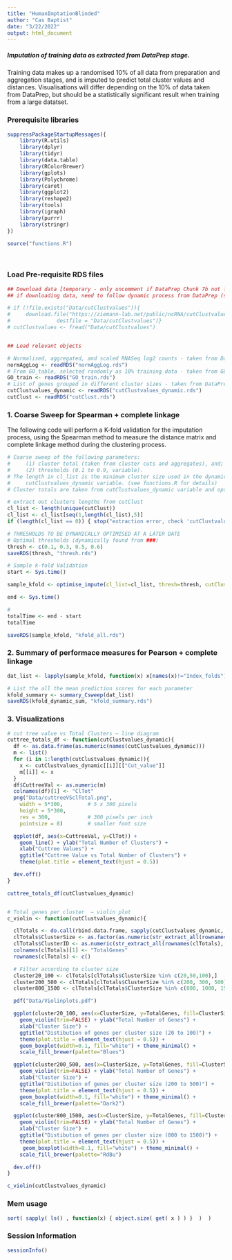 ```yaml
---
title: "HumanImptationBlinded"
author: "Cas Baptist"
date: "3/22/2022"
output: html_document
---
```


##### Imputation of training data as extracted from DataPrep stage. 

Training data makes up a randomised 10% of all data from preparation and aggregation stages, and is imputed to predict total cluster values and distances. Visualisations will differ depending on the 10% of data taken from DataPrep, but should be a statistically significant result when training from a large datatset. 


### Prerequisite libraries

```r

suppressPackageStartupMessages({
    library(R.utils)
    library(dplyr)
    library(tidyr)
    library(data.table)
    library(RColorBrewer)
    library(gplots)
    library(Polychrome)
    library(caret)
    library(ggplot2)
    library(reshape2)
    library(tools)
    library(igraph)
    library(purrr)
    library(stringr)
})

source("functions.R")

```

</br>

### Load Pre-requisite RDS files 

```r

## Download data [temporary - only uncomment if DataPrep Chunk 7b not functioning due to memory issue]
## if downloading data, need to follow dynamic process from DataPrep (set below)

# if (!file.exists("Data/cutClustvalues")){
#     download.file("https://ziemann-lab.net/public/ncRNA/cutClustvalues.rds",
#               destfile = "Data/cutClustvalues")}
# cutClustvalues <- fread("Data/cutClustvalues")


## Load relevant objects

# Normalised, aggregated, and scaled RNASeq log2 counts - taken from DataPrep
normAggLog <- readRDS("normAggLog.rds")
# From GO_table, selected randomly as 10% training data - taken from GOPrep
GO_train <- readRDS("GO_train.rds")
# List of genes grouped in different cluster sizes - taken from DataPrep
cutClustvalues_dynamic <- readRDS("cutClustvalues_dynamic.rds")
cutClust <- readRDS("cutClust.rds")

```

### 1. Coarse Sweep for Spearman + complete linkage 

The following code will perform a K-fold validation for the imputation process, using the Spearman method to measure the distance matrix and complete linkage method during the clustering process. 

```r

# Coarse sweep of the following parameters: 
#     (1) cluster total (taken from cluster cuts and aggregates), and;
#     (2) thresholds (0.1 to 0.9, variable). 
# The length in cl_list is the minimum cluster size used in the dynamic tree cut. These values are saved in the   
#     cutClustvalues_dynamic variable. (see functions.R for details)
# Cluster totals are taken from cutClustvalues_dynamic variable and optimised

# extract out clusters lengths from cutClust
cl_list <- length(unique(cutClust))
cl_list <- cl_list[seq(1,length(cl_list),5)]
if (length(cl_list == 0)) { stop("extraction error, check 'cutClustvalues_dynamic.rds' is loaded") }

# THRESHOLDS TO BE DYNAMICALLY OPTIMISED AT A LATER DATE
# Optimal thresholds (dynamically found from ###)
thresh <- c(0.1, 0.3, 0.5, 0.6)
saveRDS(thresh, "thresh.rds")

# Sample k-fold Validation
start <- Sys.time()

sample_kfold <- optimise_impute(cl_list=cl_list, thresh=thresh, cutClustvalues_dynamic=cutClustvalues_dynamic, normAggLog=normAggLog, GO_train=GO_train)

end <- Sys.time()

#
totalTime <- end - start
totalTime

saveRDS(sample_kfold, "kfold_all.rds")

```

### 2. Summary of performace measures for Pearson + complete linkage

```r

dat_list <- lapply(sample_kfold, function(x) x[names(x)!="Index_folds"])

# List the all the mean prediction scores for each parameter 
kfold_summary <- summary_Csweep(dat_list)
saveRDS(kfold_dynamic_sum, "kfold_summary.rds")

```

### 3. Visualizations

```r

# cut tree value vs Total Clusters – line diagram
cuttree_totals_df <- function(cutClustvalues_dynamic){
  df <- as.data.frame(as.numeric(names(cutClustvalues_dynamic)))
  m <- list()
  for (i in 1:length(cutClustvalues_dynamic)){
    x <- cutClustvalues_dynamic[[i]][["Cut_value"]]
    m[[i]] <- x
  }
  df$CuttreeVal <- as.numeric(m)
  colnames(df)[1] <- "ClTot"
  png("Data/cuttreeVSclTotal.png",
    width = 5*300,        # 5 x 300 pixels
    height = 5*300,
    res = 300,            # 300 pixels per inch
    pointsize = 8)        # smaller font size

  ggplot(df, aes(x=CuttreeVal, y=ClTot)) +
    geom_line() + ylab("Total Number of Clusters") +
    xlab("Cuttree Values") +
    ggtitle("Cuttree Value vs Total Number of Clusters") +
    theme(plot.title = element_text(hjust = 0.5))

  dev.off()
}

cuttree_totals_df(cutClustvalues_dynamic)


# Total genes per cluster  – violin plot
c_violin <- function(cutClustvalues_dynamic){

  clTotals <- do.call(rbind.data.frame, sapply(cutClustvalues_dynamic, "[[", 3))
  clTotals$ClusterSize <- as.factor(as.numeric(str_extract_all(rownames(clTotals), "^[:digit:]*(?=.)")))
  clTotals$ClusterID <- as.numeric(str_extract_all(rownames(clTotals), "(?=.)\\d+$"))
  colnames(clTotals)[1] <- "TotalGenes"
  rownames(clTotals) <- c()

  # Filter according to cluster size
  cluster20_100 <- clTotals[clTotals$ClusterSize %in% c(20,50,100),]
  cluster200_500 <- clTotals[clTotals$ClusterSize %in% c(200, 300, 500),]
  cluster800_1500 <- clTotals[clTotals$ClusterSize %in% c(800, 1000, 1500),]

  pdf("Data/Violinplots.pdf")

  ggplot(cluster20_100, aes(x=ClusterSize, y=TotalGenes, fill=ClusterSize)) +
    geom_violin(trim=FALSE) + ylab("Total Number of Genes") +
    xlab("Cluster Size") +
    ggtitle("Distibution of genes per cluster size (20 to 100)") +
    theme(plot.title = element_text(hjust = 0.5)) +
    geom_boxplot(width=0.1, fill="white") + theme_minimal() +
    scale_fill_brewer(palette="Blues")

  ggplot(cluster200_500, aes(x=ClusterSize, y=TotalGenes, fill=ClusterSize)) +
    geom_violin(trim=FALSE) + ylab("Total Number of Genes") +
    xlab("Cluster Size") +
    ggtitle("Distibution of genes per cluster size (200 to 500)") +
    theme(plot.title = element_text(hjust = 0.5)) +
    geom_boxplot(width=0.1, fill="white") + theme_minimal() +
    scale_fill_brewer(palette="Dark2")

  ggplot(cluster800_1500, aes(x=ClusterSize, y=TotalGenes, fill=ClusterSize)) +
    geom_violin(trim=FALSE) + ylab("Total Number of Genes") +
    xlab("Cluster Size") +
    ggtitle("Distibution of genes per cluster size (800 to 1500)") +
    theme(plot.title = element_text(hjust = 0.5)) +
     geom_boxplot(width=0.1, fill="white") + theme_minimal() +
    scale_fill_brewer(palette="RdBu")

  dev.off()
}

c_violin(cutClustvalues_dynamic)


```

### Mem usage

```r
sort( sapply( ls() , function(x) { object.size( get( x ) ) }  )  )
```

### Session Information 

```r

sessionInfo()

```
